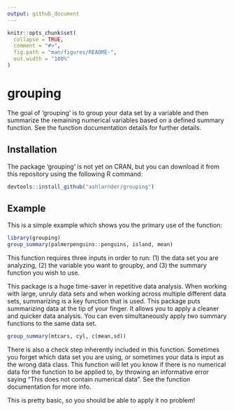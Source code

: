 ```yaml
---
output: github_document
---
```


<!-- README.md is generated from README.Rmd. Please edit that file -->

```r
knitr::opts_chunk$set(
  collapse = TRUE,
  comment = "#>",
  fig.path = "man/figures/README-",
  out.width = "100%"
)
```

# grouping

<!-- badges: start -->
<!-- badges: end -->

The goal of 'grouping' is to group your data set by a variable and then summarize the remaining numerical variables based on a defined summary function. See the function documentation details for further details.

## Installation

The package 'grouping' is not yet on CRAN, but you can download it from this repository using the following R command:

``` r
devtools::install_github("ashlarnder/grouping")
```


## Example

This is a simple example which shows you the primary use of the function:

```r
library(grouping)
group_summary(palmerpenguins::penguins, island, mean)
```

This function requires three inputs in order to run: (1) the data set you are analyzing, (2) the variable you want to groupby, and (3) the summary function you wish to use. 

This package is a huge time-saver in repetitive data analysis. When working with large, unruly data sets and when working across multiple different data sets, summarizing is a key function that is used. This package puts summarizing data at the tip of your finger. It allows you to apply a cleaner and quicker data analysis. You can even simultaneously apply two summary functions to the same data set. 

```r
group_summary(mtcars, cyl, c(mean,sd))
```


There is also a check step inherently included in this function. Sometimes you forget which data set you are using, or sometimes your data is input as the wrong data class. This function will let you know if there is no numerical data for the function to be applied to, by throwing an informative error saying "This does not contain numerical data". See the function documentation for more info.

This is pretty basic, so you should be able to apply it no problem!
